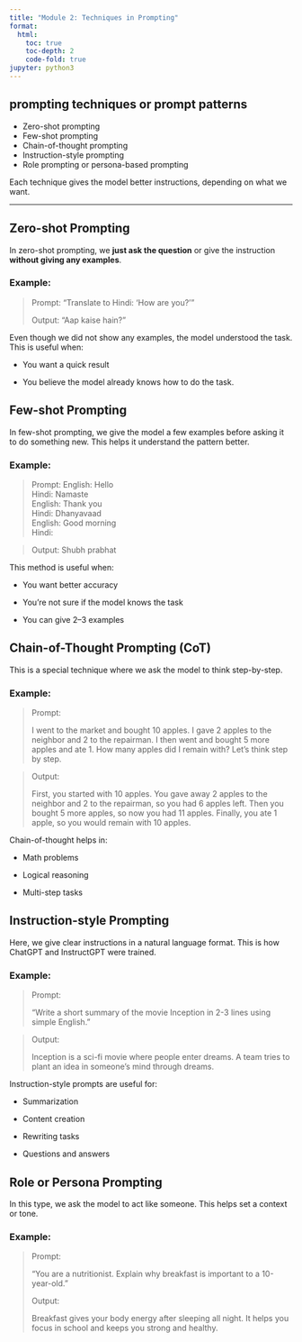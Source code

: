 ```yaml
---
title: "Module 2: Techniques in Prompting"
format:
  html:
    toc: true
    toc-depth: 2
    code-fold: true
jupyter: python3
---
```


##  prompting techniques or prompt patterns

- Zero-shot prompting
- Few-shot prompting
- Chain-of-thought prompting
- Instruction-style prompting
- Role prompting or persona-based prompting

Each technique gives the model better instructions, depending on what we want.

---

##  Zero-shot Prompting

In zero-shot prompting, we **just ask the question** or give the instruction **without giving any examples**.

###  Example:


> Prompt: "Translate to Hindi: 'How are you?'"
>  
> Output: "Aap kaise hain?"


Even though we did not show any examples, the model understood the task.
This is useful when:

- You want a quick result

- You believe the model already knows how to do the task.

## Few-shot Prompting

In few-shot prompting, we give the model a few examples before asking it to do something new. This helps it understand the pattern better.

### Example:

> Prompt:
English: Hello  
Hindi: Namaste  
English: Thank you  
Hindi: Dhanyavaad  
English: Good morning  
Hindi:

> Output:
Shubh prabhat

This method is useful when:

- You want better accuracy

- You’re not sure if the model knows the task

- You can give 2–3 examples

## Chain-of-Thought Prompting (CoT)

This is a special technique where we ask the model to think step-by-step.

### Example:
> Prompt:
>
>I went to the market and bought 10 apples. I gave 2 apples to the neighbor and 2 to the repairman. I then went and bought 5 more apples and ate 1. How many apples did I remain with?
Let's think step by step.

> Output:
>
>First, you started with 10 apples.
You gave away 2 apples to the neighbor and 2 to the repairman, so you had 6 apples left.
Then you bought 5 more apples, so now you had 11 apples.
Finally, you ate 1 apple, so you would remain with 10 apples.

Chain-of-thought helps in:

- Math problems

- Logical reasoning

- Multi-step tasks

## Instruction-style Prompting
Here, we give clear instructions in a natural language format. This is how ChatGPT and InstructGPT were trained.

### Example:

> Prompt:
>
> "Write a short summary of the movie Inception in 2-3 lines using simple English."

> Output:
>
>Inception is a sci-fi movie where people enter dreams. A team tries to plant an idea in someone’s mind through dreams.

Instruction-style prompts are useful for:

- Summarization

- Content creation

- Rewriting tasks

- Questions and answers

## Role or Persona Prompting
In this type, we ask the model to act like someone. This helps set a context or tone.


### Example:
> Prompt:
>
>"You are a nutritionist. Explain why breakfast is important to a 10-year-old."
>
>Output:
>
>Breakfast gives your body energy after sleeping all night. It helps you focus in school and keeps you strong and healthy.





